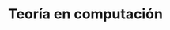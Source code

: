 ---
id: '1cf98397-f7fa-8084-9acf-e72d31f3a90b'
title: 'Teoría en computación'
folder: 'Teo'
folder_color: 'red'
profesor(s): 'Benites Toledo, Pedro de Lima Salomón'
tags:
  - Python
banner: '/blog/series/1cf98397-f7fa-8084-9acf-e72d31f3a90b/banner.webp'
thumb: '/blog/series/1cf98397-f7fa-8084-9acf-e72d31f3a90b/thumb.webp'
image_width: 50
image_height: 34
image_hash: 'U5A,Xm*w0MG0F3nN~VwH58E4-:?D^+9ZIo%g'
image_blur: 'radial-gradient(at 0 0,#5b5351,#00000000 50%),radial-gradient(at 33% 0,#48342a,#00000000 50%),radial-gradient(at 67% 0,#555352,#00000000 50%),radial-gradient(at 100% 0,#646f71,#00000000 50%),radial-gradient(at 0 50%,#533738,#00000000 50%),radial-gradient(at 33% 50%,#6b5535,#00000000 50%),radial-gradient(at 67% 50%,#5b5646,#00000000 50%),radial-gradient(at 100% 50%,#324750,#00000000 50%),radial-gradient(at 0 100%,#4c3c42,#00000000 50%),radial-gradient(at 33% 100%,#75552e,#00000000 50%),radial-gradient(at 67% 100%,#857566,#00000000 50%),radial-gradient(at 100% 100%,#6b6d70,#00000000 50%)'
created_time: '2025-04-08T01:00:00.000Z'
last_edited_time: '2025-05-05T17:35:00.000Z'
---